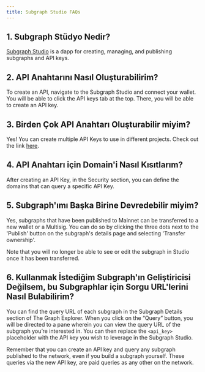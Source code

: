 ```yaml
---
title: Subgraph Studio FAQs
---
```


## 1. Subgraph Stüdyo Nedir?

[Subgraph Studio](https://thegraph.com/studio/) is a dapp for creating, managing, and publishing subgraphs and API keys.

## 2. API Anahtarını Nasıl Oluşturabilirim?

To create an API, navigate to the Subgraph Studio and connect your wallet. You will be able to click the API keys tab at the top. There, you will be able to create an API key.

## 3. Birden Çok API Anahtarı Oluşturabilir miyim?

Yes! You can create multiple API Keys to use in different projects. Check out the link [here](https://thegraph.com/studio/apikeys/).

## 4. API Anahtarı için Domain'i Nasıl Kısıtlarım?

After creating an API Key, in the Security section, you can define the domains that can query a specific API Key.

## 5. Subgraph'ımı Başka Birine Devredebilir miyim?

Yes, subgraphs that have been published to Mainnet can be transferred to a new wallet or a Multisig. You can do so by clicking the three dots next to the 'Publish' button on the subgraph's details page and selecting 'Transfer ownership'.

Note that you will no longer be able to see or edit the subgraph in Studio once it has been transferred.

## 6. Kullanmak İstediğim Subgraph'ın Geliştiricisi Değilsem, bu Subgraphlar için Sorgu URL'lerini Nasıl Bulabilirim?

You can find the query URL of each subgraph in the Subgraph Details section of The Graph Explorer. When you click on the “Query” button, you will be directed to a pane wherein you can view the query URL of the subgraph you’re interested in. You can then replace the `<api_key>` placeholder with the API key you wish to leverage in the Subgraph Studio.

Remember that you can create an API key and query any subgraph published to the network, even if you build a subgraph yourself. These queries via the new API key, are paid queries as any other on the network.

